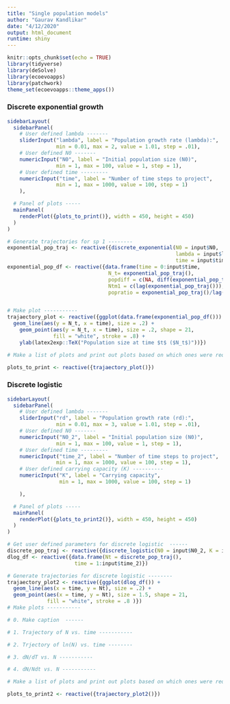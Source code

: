 ```yaml
---
title: "Single population models"
author: "Gaurav Kandlikar"
date: "4/12/2020"
output: html_document
runtime: shiny
---
```


```r
knitr::opts_chunk$set(echo = TRUE)
library(tidyverse)
library(deSolve)
library(ecoevoapps)
library(patchwork)
theme_set(ecoevoapps::theme_apps())
```

### Discrete exponential growth 

```r
sidebarLayout(
  sidebarPanel(
    # User defined lambda -------
    sliderInput("lambda", label = "Population growth rate (lambda):",
                min = 0.01, max = 2, value = 1.01, step = .01),
    # User defined N0 -------
    numericInput("N0", label = "Initial population size (N0)",
                min = 1, max = 100, value = 1, step = 1),
    # User defined time ---------
    numericInput("time", label = "Number of time steps to project",
                min = 1, max = 1000, value = 100, step = 1)
    ),

  # Panel of plots -----
  mainPanel(
    renderPlot({plots_to_print()}, width = 450, height = 450)
  )
)

# Generate trajectories for sp 1 --------
exponential_pop_traj <- reactive({discrete_exponential(N0 = input$N0, 
                                                       lambda = input$lambda,
                                                       time = input$time)})
exponential_pop_df <- reactive({data.frame(time = 0:input$time,
                                 N_t= exponential_pop_traj(),
                                 popdiff = c(NA, diff(exponential_pop_traj())),
                                 Ntm1 = c(lag(exponential_pop_traj())),
                                 popratio = exponential_pop_traj()/lag(exponential_pop_traj()))})


# Make plot -----------
trajaectory_plot <- reactive({ggplot(data.frame(exponential_pop_df())) +
  geom_line(aes(y = N_t, x = time), size = .2) +
    geom_point(aes(y = N_t, x = time), size = .2, shape = 21,
               fill = "white", stroke = .8) +
    ylab(latex2exp::TeX("Population size at time $t$ ($N_t$)"))})

# Make a list of plots and print out plots based on which ones were requested ----

plots_to_print <- reactive({trajaectory_plot()})


```

### Discrete logistic

```r
sidebarLayout(
  sidebarPanel(
    # User defined lambda -------
    sliderInput("rd", label = "Population growth rate (rd):",
                min = 0.01, max = 3, value = 1.01, step = .01),
    # User defined N0 -------
    numericInput("N0_2", label = "Initial population size (N0)",
                min = 1, max = 100, value = 1, step = 1),
    # User defined time ---------
    numericInput("time_2", label = "Number of time steps to project",
                min = 1, max = 1000, value = 100, step = 1),
    # User defined carrying capacity (K) ----------    
    numericInput("K", label = "Carrying capacity",
                 min = 1, max = 1000, value = 100, step = 1)

    ),

  # Panel of plots -----
  mainPanel(
    renderPlot({plots_to_print2()}, width = 450, height = 450)
  )
)

# Get user defined parameters for discrete logistic  ------
discrete_pop_traj <- reactive({discrete_logistic(N0 = input$N0_2, K = input$K, rd = input$rd, time = input$time_2)})
dlog_df <- reactive({data.frame(Nt = discrete_pop_traj(),
                      time = 1:input$time_2)})

# Generate trajectories for discrete logistic --------
trajaectory_plot2 <- reactive({ggplot(dlog_df()) +
  geom_line(aes(x = time, y = Nt), size = .2) +
  geom_point(aes(x = time, y = Nt), size = 1.5, shape = 21,
             fill = "white", stroke = .8 )})
# Make plots -----------

# 0. Make caption  ------

# 1. Trajectory of N vs. time -----------

# 2. Trjectory of ln(N) vs. time --------

# 3. dN/dT vs. N -----------

# 4. dN/Ndt vs. N -----------

# Make a list of plots and print out plots based on which ones were requested ----

plots_to_print2 <- reactive({trajaectory_plot2()})


```

